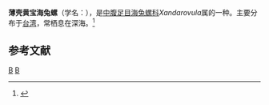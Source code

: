 {{Speciesbox
| taxon = Xandarovula pagoda
| binomial_authority = Cate, 1973
}}
'''薄壳黄宝海兔螺'''（学名：''{{lang|la|Xandarovula pagoda}}''），是[[中腹足目|中腹足目]][[海兔螺科|海兔螺科]]''Xandarovula''属的一种。主要分布于[[台湾|台湾]]，常栖息在深海。<ref>{{cite web|url=http://shell.sinica.edu.tw/chinese/shellbase_detail.php?science_no=3464|title=国际贝库：薄壳黄宝海兔螺|publisher=台湾贝类资料库|accessdate=2009-08-11|archive-date=2016-03-04|archive-url=https://web.archive.org/web/20160304131702/http://shell.sinica.edu.tw/chinese/shellbase_detail.php?science_no=3464|dead-url=no}}</ref>

== 参考文献 ==
{{reflist}}

{{taxonbar}}
[[Category:_1973年描述的动物|B]]
[[Category:海兔螺科|B]]